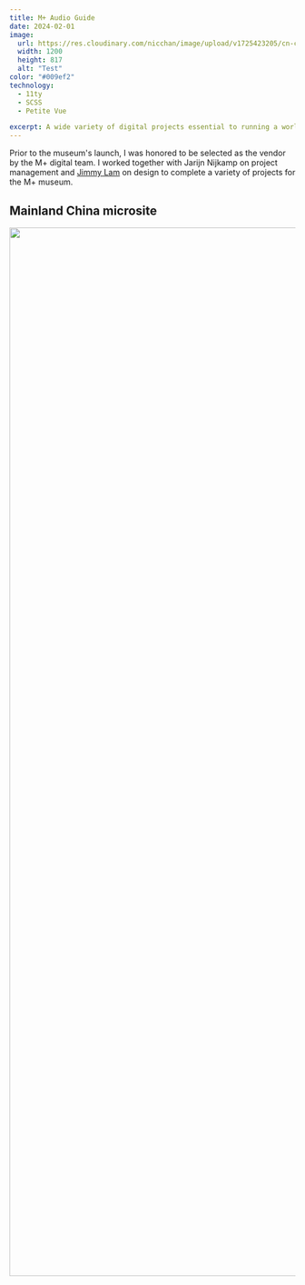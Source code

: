 ```yaml
---
title: M+ Audio Guide
date: 2024-02-01
image:
  url: https://res.cloudinary.com/nicchan/image/upload/v1725423205/cn-crop.png
  width: 1200
  height: 817
  alt: "Test"
color: "#009ef2"
technology:
  - 11ty
  - SCSS
  - Petite Vue

excerpt: A wide variety of digital projects essential to running a world class art museum.
---
```



Prior to the museum's launch, I was honored to be selected as the vendor by the M+ digital team. I worked together with Jarijn Nijkamp on project management and [Jimmy Lam](https://studioearth.co/) on design to complete a variety of projects for the M+ museum.

## Mainland China microsite

<Image
  src="https://res.cloudinary.com/nicchan/image/upload/v1725423618/cn.png"
  width="1200"
  height="1846"
  alt=""
/>
